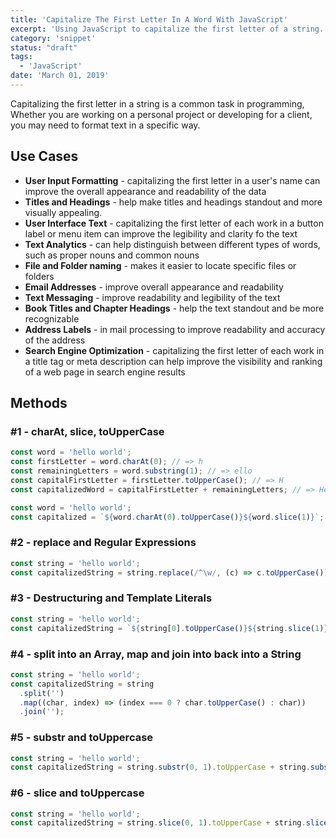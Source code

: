 ```yaml
---
title: 'Capitalize The First Letter In A Word With JavaScript'
excerpt: 'Using JavaScript to capitalize the first letter of a string.'
category: 'snippet'
status: "draft"
tags:
  - 'JavaScript'
date: 'March 01, 2019'
---
```


Capitalizing the first letter in a string is a common task in programming, Whether you are working on a personal project or developing for a client, you may need to format text in a specific way.

## Use Cases

- **User Input Formatting** - capitalizing the first letter in a user's name can improve the overall appearance and readability of the data
- **Titles and Headings** - help make titles and headings standout and more visually appealing.
- **User Interface Text** - capitalizing the first letter of each work in a button label or menu item can improve the legibility and clarity fo the text
- **Text Analytics** - can help distinguish between different types of words, such as proper nouns and common nouns
- **File and Folder naming** - makes it easier to locate specific files or folders
- **Email Addresses** - improve overall appearance and readability
- **Text Messaging** - improve readability and legibility of the text
- **Book Titles and Chapter Headings** - help the text standout and be more recognizable
- **Address Labels** - in mail processing to improve readability and accuracy of the address
- **Search Engine Optimization** - capitalizing the first letter of each work in a title tag or meta description can help improve the visibility and ranking of a web page in search engine results

## Methods

### #1 - charAt, slice, toUpperCase

```javascript
const word = 'hello world';
const firstLetter = word.charAt(0); // => h
const remainingLetters = word.substring(1); // => ello
const capitalFirstLetter = firstLetter.toUpperCase(); // => H
const capitalizedWord = capitalFirstLetter + remainingLetters; // => Hello
```

```javascript
const word = 'hello world';
const capitalized = `${word.charAt(0).toUpperCase()}${word.slice(1)}`;
```

### #2 - replace and Regular Expressions

```javascript
const string = 'hello world';
const capitalizedString = string.replace(/^\w/, (c) => c.toUpperCase());
```

### #3 - Destructuring and Template Literals

```javascript
const string = 'hello world';
const capitalizedString = `${string[0].toUpperCase()}${string.slice(1)}`;
```

### #4 - split into an Array, map and join into back into a String

```javascript
const string = 'hello world';
const capitalizedString = string
  .split('')
  .map((char, index) => (index === 0 ? char.toUpperCase() : char))
  .join('');
```

### #5 - substr and toUppercase

```javascript
const string = 'hello world';
const capitalizedString = string.substr(0, 1).toUpperCase + string.substr(1);
```

### #6 - slice and toUppercase

```javascript
const string = 'hello world';
const capitalizedString = string.slice(0, 1).toUpperCase + string.slice(1);
```
